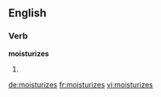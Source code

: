 ==English==

===Verb===
'''moisturizes'''

# {{third-person singular of|moisturize}}

[[de:moisturizes]]
[[fr:moisturizes]]
[[vi:moisturizes]]
